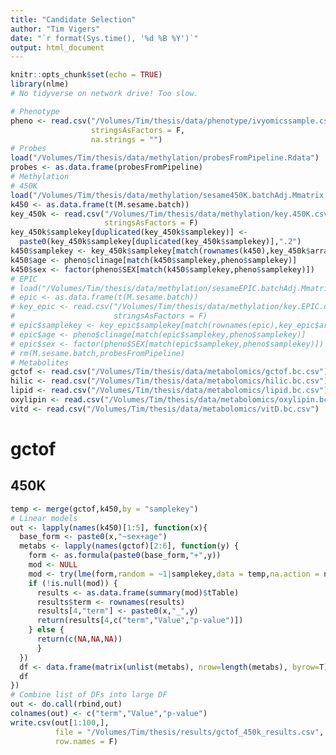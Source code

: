 ```yaml
---
title: "Candidate Selection"
author: "Tim Vigers"
date: "`r format(Sys.time(), '%d %B %Y')`"
output: html_document
---
```


```r
knitr::opts_chunk$set(echo = TRUE)
library(nlme)
# No tidyverse on network drive! Too slow.
```

```r
# Phenotype
pheno <- read.csv("/Volumes/Tim/thesis/data/phenotype/ivyomicssample.csv",
                  stringsAsFactors = F,
                  na.strings = "")
# Probes
load("/Volumes/Tim/thesis/data/methylation/probesFromPipeline.Rdata")
probes <- as.data.frame(probesFromPipeline)
# Methylation
# 450K
load("/Volumes/Tim/thesis/data/methylation/sesame450K.batchAdj.Mmatrix.Rdata")
k450 <- as.data.frame(t(M.sesame.batch))
key_450k <- read.csv("/Volumes/Tim/thesis/data/methylation/key.450K.csv",
                     stringsAsFactors = F)
key_450k$samplekey[duplicated(key_450k$samplekey)] <- 
  paste0(key_450k$samplekey[duplicated(key_450k$samplekey)],".2")
k450$samplekey <- key_450k$samplekey[match(rownames(k450),key_450k$array)]
k450$age <- pheno$clinage[match(k450$samplekey,pheno$samplekey)]
k450$sex <- factor(pheno$SEX[match(k450$samplekey,pheno$samplekey)])
# EPIC
# load("/Volumes/Tim/thesis/data/methylation/sesameEPIC.batchAdj.Mmatrix.Rdata")
# epic <- as.data.frame(t(M.sesame.batch))
# key_epic <- read.csv("/Volumes/Tim/thesis/data/methylation/key.EPIC.csv",
#                      stringsAsFactors = F)
# epic$samplekey <- key_epic$samplekey[match(rownames(epic),key_epic$array)]
# epic$age <- pheno$clinage[match(epic$samplekey,pheno$samplekey)]
# epic$sex <- factor(pheno$SEX[match(epic$samplekey,pheno$samplekey)]) 
# rm(M.sesame.batch,probesFromPipeline)
# Metabolites
gctof <- read.csv("/Volumes/Tim/thesis/data/metabolomics/gctof.bc.csv")
hilic <- read.csv("/Volumes/Tim/thesis/data/metabolomics/hilic.bc.csv")
lipid <- read.csv("/Volumes/Tim/thesis/data/metabolomics/lipid.bc.csv")
oxylipin <- read.csv("/Volumes/Tim/thesis/data/metabolomics/oxylipin.bc.csv")
vitd <- read.csv("/Volumes/Tim/thesis/data/metabolomics/vitD.bc.csv")
```

# gctof

## 450K

```r
temp <- merge(gctof,k450,by = "samplekey")
# Linear models
out <- lapply(names(k450)[1:5], function(x){
  base_form <- paste0(x,"~sex+age")
  metabs <- lapply(names(gctof)[2:6], function(y) {
    form <- as.formula(paste0(base_form,"+",y))
    mod <- NULL
    mod <- try(lme(form,random = ~1|samplekey,data = temp,na.action = na.omit))
    if (!is.null(mod)) {
      results <- as.data.frame(summary(mod)$tTable)
      results$term <- rownames(results)
      results[4,"term"] <- paste0(x,"_",y)
      return(results[4,c("term","Value","p-value")])
    } else {
      return(c(NA,NA,NA))
      }
  })
  df <- data.frame(matrix(unlist(metabs), nrow=length(metabs), byrow=T))
  df
})
# Combine list of DFs into large DF
out <- do.call(rbind,out)
colnames(out) <- c("term","Value","p-value")
write.csv(out[1:100,],
          file = "/Volumes/Tim/thesis/results/gctof_450k_results.csv",
          row.names = F)
```
